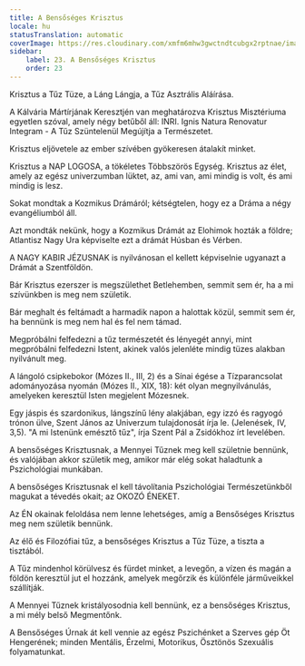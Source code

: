 ```yaml
---
title: A Bensőséges Krisztus
locale: hu
statusTranslation: automatic
coverImage: https://res.cloudinary.com/xmfm6mhw3gwctndtcubgx2rptnae/image/upload/v1741354419/small_cover_la_gran_rebelion_28716e29d2.webp
sidebar:
    label: 23. A Bensőséges Krisztus
    order: 23
---
```

Krisztus a Tűz Tüze, a Láng Lángja, a Tűz Asztrális Aláírása.

A Kálvária Mártírjának Keresztjén van meghatározva Krisztus Misztériuma egyetlen szóval, amely négy betűből áll: INRI. Ignis Natura Renovatur Integram - A Tűz Szüntelenül Megújítja a Természetet.

Krisztus eljövetele az ember szívében gyökeresen átalakít minket.

Krisztus a NAP LOGOSA, a tökéletes Többszörös Egység. Krisztus az élet, amely az egész univerzumban lüktet, az, ami van, ami mindig is volt, és ami mindig is lesz.

Sokat mondtak a Kozmikus Drámáról; kétségtelen, hogy ez a Dráma a négy evangéliumból áll.

Azt mondták nekünk, hogy a Kozmikus Drámát az Elohimok hozták a földre; Atlantisz Nagy Ura képviselte ezt a drámát Húsban és Vérben.

A NAGY KABIR JÉZUSNAK is nyilvánosan el kellett képviselnie ugyanazt a Drámát a Szentföldön.

Bár Krisztus ezerszer is megszülethet Betlehemben, semmit sem ér, ha a mi szívünkben is meg nem születik.

Bár meghalt és feltámadt a harmadik napon a halottak közül, semmit sem ér, ha bennünk is meg nem hal és fel nem támad.

Megpróbálni felfedezni a tűz természetét és lényegét annyi, mint megpróbálni felfedezni Istent, akinek valós jelenléte mindig tüzes alakban nyilvánult meg.

A lángoló csipkebokor (Mózes II., III, 2) és a Sínai égése a Tízparancsolat adományozása nyomán (Mózes II., XIX, 18): két olyan megnyilvánulás, amelyeken keresztül Isten megjelent Mózesnek.

Egy jáspis és szardonikus, lángszínű lény alakjában, egy izzó és ragyogó trónon ülve, Szent János az Univerzum tulajdonosát írja le. (Jelenések, IV, 3,5). "A mi Istenünk emésztő tűz", írja Szent Pál a Zsidókhoz írt levelében.

A bensőséges Krisztusnak, a Mennyei Tűznek meg kell születnie bennünk, és valójában akkor születik meg, amikor már elég sokat haladtunk a Pszichológiai munkában.

A bensőséges Krisztusnak el kell távolítania Pszichológiai Természetünkből magukat a tévedés okait; az OKOZÓ ÉNEKET.

Az ÉN okainak feloldása nem lenne lehetséges, amíg a Bensőséges Krisztus meg nem születik bennünk.

Az élő és Filozófiai tűz, a bensőséges Krisztus a Tűz Tüze, a tiszta a tisztából.

A Tűz mindenhol körülvesz és fürdet minket, a levegőn, a vízen és magán a földön keresztül jut el hozzánk, amelyek megőrzik és különféle járműveikkel szállítják.

A Mennyei Tűznek kristályosodnia kell bennünk, ez a bensőséges Krisztus, a mi mély belső Megmentőnk.

A Bensőséges Úrnak át kell vennie az egész Pszichénket a Szerves gép Öt Hengerének; minden Mentális, Érzelmi, Motorikus, Ösztönös Szexuális folyamatunkat.

